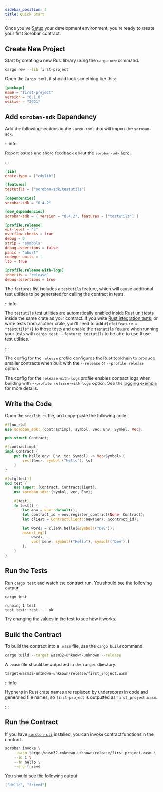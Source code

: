 ```yaml
---
sidebar_position: 3
title: Quick Start
---
```


Once you've [Setup] your development environment, you're ready to create your
first Soroban contract.

[Setup]: setup.mdx

## Create New Project

Start by creating a new Rust library using the `cargo new` command.

```sh
cargo new --lib first-project
```

Open the `Cargo.toml`, it should look something like this:

```toml title="Cargo.toml"
[package]
name = "first-project"
version = "0.1.0"
edition = "2021"
```

## Add `soroban-sdk` Dependency

Add the following sections to the `Cargo.toml` that will import the `soroban-sdk`.

:::info

Report issues and share feedback about the `soroban-sdk`
[here](https://github.com/stellar/rs-soroban-sdk/issues/new/choose).

:::

```toml
[lib]
crate-type = ["cdylib"]

[features]
testutils = ["soroban-sdk/testutils"]

[dependencies]
soroban-sdk = "0.4.2"

[dev_dependencies]
soroban-sdk = { version = "0.4.2", features = ["testutils"] }

[profile.release]
opt-level = "z"
overflow-checks = true
debug = 0
strip = "symbols"
debug-assertions = false
panic = "abort"
codegen-units = 1
lto = true

[profile.release-with-logs]
inherits = "release"
debug-assertions = true
```

The `features` list includes a `testutils` feature, which will cause additional
test utilities to be generated for calling the contract in tests.

:::info

The `testutils` test utilities are automatically enabled inside [Rust unit
tests] inside the same crate as your contract. If you write [Rust integration
tests], or write tests from another crate, you'll need to add `#[cfg(feature =
"testutils")]` to those tests and enable the `testutils` feature when running
your tests with `cargo test --features testutils` to be able to use those test
utilities.

:::

The config for the `release` profile configures the Rust toolchain to produce
smaller contracts when built with the `--release` or `--profile release` option.

The config for the `release-with-logs` profile enables contract logs when
building with `--profile release-with-logs` option. See the [logging example]
for more details.

[logging example]: ../examples/logging

## Write the Code

Open the `src/lib.rs` file, and copy-paste the following code.

```rust
#![no_std]
use soroban_sdk::{contractimpl, symbol, vec, Env, Symbol, Vec};

pub struct Contract;

#[contractimpl]
impl Contract {
    pub fn hello(env: Env, to: Symbol) -> Vec<Symbol> {
        vec![&env, symbol!("Hello"), to]
    }
}

#[cfg(test)]
mod test {
    use super::{Contract, ContractClient};
    use soroban_sdk::{symbol, vec, Env};

    #[test]
    fn test() {
        let env = Env::default();
        let contract_id = env.register_contract(None, Contract);
        let client = ContractClient::new(&env, &contract_id);

        let words = client.hello(&symbol!("Dev"));
        assert_eq!(
            words,
            vec![&env, symbol!("Hello"), symbol!("Dev"),]
        );
    }
}
```

## Run the Tests

Run `cargo test` and watch the contract run. You should see the following output:

```sh
cargo test
```

```
running 1 test
test test::test ... ok
```

Try changing the values in the test to see how it works.

## Build the Contract

To build the contract into a `.wasm` file, use the `cargo build` command.

```sh
cargo build --target wasm32-unknown-unknown --release
```

A `.wasm` file should be outputted in the `target` directory:

```
target/wasm32-unknown-unknown/release/first_project.wasm
```

:::info

Hyphens in Rust crate names are replaced by underscores in code and generated file names, so `first-project` is outputted as `first_project.wasm`.

:::

## Run the Contract

If you have [`soroban-cli`] installed, you can invoke contract functions in the
contract.

```sh
soroban invoke \
    --wasm target/wasm32-unknown-unknown/release/first_project.wasm \
    --id 1 \
    --fn hello \
    --arg friend
```

You should see the following output:

```json
["Hello", "friend"]
```

[`soroban-cli`]: setup#install-the-soroban-cli
[Rust unit tests]: https://doc.rust-lang.org/rust-by-example/testing/unit_testing.html
[Rust integration tests]: https://doc.rust-lang.org/rust-by-example/testing/integration_testing.html
